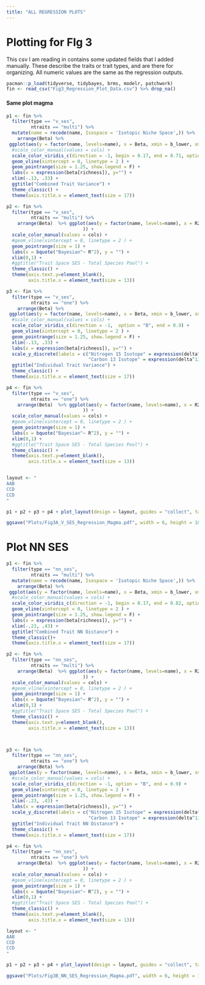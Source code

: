 ```yaml
---
title: "ALL REGRESSION PLOTS"
---
```


# Plotting for FIg 3

This csv I am reading in contains some updated fields that I added manually. These describe the traits or trait types, and are there for organizing. All numeric values are the same as the regression outputs.
```r
pacman::p_load(tidyverse, tidybayes, brms, modelr, patchwork)
fin <- read_csv("Fig3_Regression_Plot_Data.csv") %>% drop_na()
```

#### Same plot magma
```r
p1 <- fin %>% 
  filter(type == "v_ses",
         ntraits == "multi") %>% 
  mutate(name = recode(name, Isospace = 'Isotopic Niche Space',)) %>% 
    arrange(Beta) %>%  
 ggplot(aes(y = factor(name, levels=name), x = Beta, xmin = b_lower, xmax = b_upper, color = Beta)) +
  #scale_color_manual(values = cols) +
  scale_color_viridis_c(direction = -1, begin = 0.17, end = 0.71, option = "B") +
  geom_vline(xintercept = 0, linetype = 2 ) + 
  geom_pointrange(size = 1.25, show.legend = F) +
  labs(x = expression(beta[richness]), y="") +
  xlim(-.13, .33) +
  ggtitle("Combined Trait Variance") +
  theme_classic() +
  theme(axis.title.x = element_text(size = 17))

p2 <- fin %>% 
  filter(type == "v_ses",
         ntraits == "multi") %>% 
    arrange(Beta)  %>% ggplot(aes(y = factor(name, levels=name), x = R2sm, xmin = R2sm_lower, xmax = R2sm_upper#, color = Effect_Size
                            )) +
  scale_color_manual(values = cols) +
  #geom_vline(xintercept = 0, linetype = 2 ) +
  geom_pointrange(size = 1) +
  labs(x = bquote("Bayesian"~ R^2), y = "") +
  xlim(0,1) +
  #ggtitle("Trait Space SES - Total Species Pool") +
  theme_classic() +
  theme(axis.text.y=element_blank(),
        axis.title.x = element_text(size = 13))

p3 <- fin %>% 
  filter(type == "v_ses",
         ntraits == "one") %>% 
    arrange(Beta) %>%  
 ggplot(aes(y = factor(name, levels=name), x = Beta, xmin = b_lower, xmax = b_upper, color = Beta)) +
  #scale_color_manual(values = cols) +
  scale_color_viridis_c(direction = -1,  option = "B", end = 0.9) +
  geom_vline(xintercept = 0, linetype = 2 ) + 
  geom_pointrange(size = 1.25, show.legend = F) +
  xlim(-.13, .33) +
  labs(x = expression(beta[richness]), y="") +
  scale_y_discrete(labels = c("Nitrogen 15 Isotope" = expression(delta^15~N),
                              "Carbon 13 Isotope" = expression(delta^13~C))) +
  ggtitle("Individual Trait Variance") +
  theme_classic() +
  theme(axis.title.x = element_text(size = 17))

p4 <- fin %>% 
  filter(type == "v_ses",
         ntraits == "one") %>% 
    arrange(Beta)  %>% ggplot(aes(y = factor(name, levels=name), x = R2sm, xmin = R2sm_lower, xmax = R2sm_upper#, color = Effect_Size
                            )) +
  scale_color_manual(values = cols) +
  #geom_vline(xintercept = 0, linetype = 2 ) +
  geom_pointrange(size = 1) +
  labs(x = bquote("Bayesian"~ R^2), y = "") +
  xlim(0,1) + 
  #ggtitle("Trait Space SES - Total Species Pool") +
  theme_classic() +
  theme(axis.text.y=element_blank(),
        axis.title.x = element_text(size = 13))


layout <- "
AAB
CCD
CCD
"

p1 + p2 + p3 + p4 + plot_layout(design = layout, guides = "collect", tag_level = 'new') + plot_annotation(tag_levels = list(c('A', '', 'B', '')))

ggsave("Plots/Fig3A_V_SES_Regression_Magma.pdf", width = 6, height = 10, useDingbats = F)
```

# Plot NN SES

```r
p1 <- fin %>% 
  filter(type == "nn_ses",
         ntraits == "multi") %>% 
  mutate(name = recode(name, Isospace = 'Isotopic Niche Space',)) %>% 
    arrange(Beta) %>%  
 ggplot(aes(y = factor(name, levels=name), x = Beta, xmin = b_lower, xmax = b_upper, color = Beta)) +
  #scale_color_manual(values = cols) +
  scale_color_viridis_c(direction = -1, begin = 0.17, end = 0.82, option = "B") +
  geom_vline(xintercept = 0, linetype = 2 ) + 
  geom_pointrange(size = 1.25, show.legend = F) +
  labs(x = expression(beta[richness]), y="") +
  xlim(-.23, .43) +
  ggtitle("Combined Trait NN Distance") +
  theme_classic()+
  theme(axis.title.x = element_text(size = 17))

p2 <- fin %>% 
  filter(type == "nn_ses",
         ntraits == "multi") %>% 
    arrange(Beta)  %>% ggplot(aes(y = factor(name, levels=name), x = R2sm, xmin = R2sm_lower, xmax = R2sm_upper#, color = Effect_Size
                            )) +
  scale_color_manual(values = cols) +
  #geom_vline(xintercept = 0, linetype = 2 ) +
  geom_pointrange(size = 1) +
  labs(x = bquote("Bayesian"~ R^2), y = "") +
  xlim(0,1) +
  #ggtitle("Trait Space SES - Total Species Pool") +
  theme_classic() +
  theme(axis.text.y=element_blank(),
        axis.title.x = element_text(size = 13))



p3 <- fin %>% 
  filter(type == "nn_ses",
         ntraits == "one") %>% 
    arrange(Beta) %>%  
 ggplot(aes(y = factor(name, levels=name), x = Beta, xmin = b_lower, xmax = b_upper, color = Beta)) +
  #scale_color_manual(values = cols) +
  scale_color_viridis_c(direction = -1, option = "B", end = 0.9) +
  geom_vline(xintercept = 0, linetype = 2 ) + 
  geom_pointrange(size = 1.25, show.legend = F) +
  xlim(-.23, .43) +
  labs(x = expression(beta[richness]), y="") +
  scale_y_discrete(labels = c("Nitrogen 15 Isotope" = expression(delta^15~N),
                              "Carbon 13 Isotope" = expression(delta^13~C))) +
  ggtitle("Individual Trait NN Distance") +
  theme_classic() +
  theme(axis.title.x = element_text(size = 17))

p4 <- fin %>% 
  filter(type == "nn_ses",
         ntraits == "one") %>% 
    arrange(Beta)  %>% ggplot(aes(y = factor(name, levels=name), x = R2sm, xmin = R2sm_lower, xmax = R2sm_upper#, color = Effect_Size
                            )) +
  scale_color_manual(values = cols) +
  #geom_vline(xintercept = 0, linetype = 2 ) +
  geom_pointrange(size = 1) +
  labs(x = bquote("Bayesian"~ R^2), y = "") +
  xlim(0,1) + 
  #ggtitle("Trait Space SES - Total Species Pool") +
  theme_classic() +
  theme(axis.text.y=element_blank(),
        axis.title.x = element_text(size = 13))

layout <- "
AAB
CCD
CCD
"

p1 + p2 + p3 + p4 + plot_layout(design = layout, guides = "collect", tag_level = 'new') + plot_annotation(tag_levels = list(c('C', '', 'D', '')))

ggsave("Plots/Fig3B_NN_SES_Regression_Magma.pdf", width = 6, height = 10, useDingbats = F)
```

